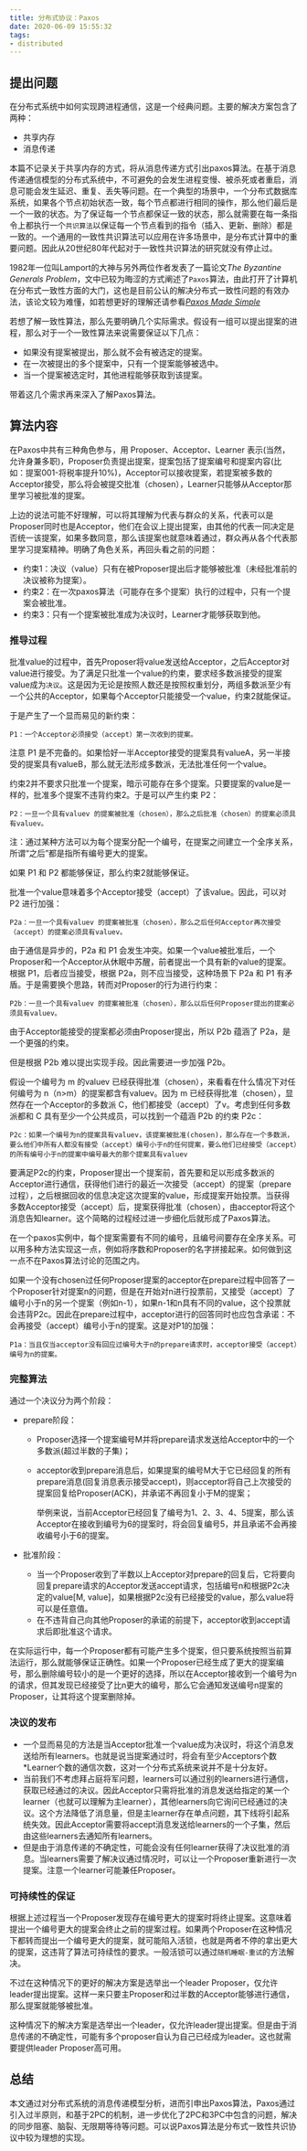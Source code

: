 ```yaml
---
title: 分布式协议：Paxos
date: 2020-06-09 15:55:32
tags: 
- distributed
---
```


## 提出问题

在分布式系统中如何实现跨进程通信，这是一个经典问题。主要的解决方案包含了两种：
- 共享内存
- 消息传递

本篇不记录关于共享内存的方式，将从消息传递方式引出paxos算法。在基于消息传递通信模型的分布式系统中，不可避免的会发生进程变慢、被杀死或者重启，消息可能会发生延迟、重复、丢失等问题。在一个典型的场景中，一个分布式数据库系统，如果各个节点初始状态一致，每个节点都进行相同的操作，那么他们最后是一个一致的状态。为了保证每一个节点都保证一致的状态，那么就需要在每一条指令上都执行一个`共识算法`以保证每一个节点看到的指令（插入、更新、删除）都是一致的。一个通用的一致性共识算法可以应用在许多场景中，是分布式计算中的重要问题。因此从20世纪80年代起对于一致性共识算法的研究就没有停止过。

1982年一位叫Lamport的大神与另外两位作者发表了一篇论文*The Byzantine Generals Problem*，文中已较为晦涩的方式阐述了`Paxos`算法，由此打开了计算机在分布式一致性方面的大门，这也是目前公认的解决分布式一致性问题的有效办法，该论文较为难懂，如若想更好的理解还请参看[*Paxos Made Simple*](https://lamport.azurewebsites.net/pubs/paxos-simple.pdf)

若想了解一致性算法，那么先要明确几个实际需求。假设有一组可以提出提案的进程，那么对于一个一致性算法来说需要保证以下几点：

- 如果没有提案被提出，那么就不会有被选定的提案。
- 在一次被提出的多个提案中，只有一个提案能够被选中。
- 当一个提案被选定时，其他进程能够获取到该提案。

带着这几个需求再来深入了解Paxos算法。


## 算法内容

在Paxos中共有三种角色参与，用 Proposer、Acceptor、Learner 表示(当然，允许身兼多职)，Proposer负责提出提案，提案包括了提案编号和提案内容(比如：提案001-将税率提升10%)，Acceptor可以接收提案，若提案被多数的Acceptor接受，那么将会被提交批准（chosen），Learner只能够从Acceptor那里学习被批准的提案。

上边的说法可能不好理解，可以将其理解为代表与群众的关系，代表可以是Proposer同时也是Acceptor，他们在会议上提出提案，由其他的代表一同决定是否统一该提案，如果多数同意，那么该提案也就意味着通过，群众再从各个代表那里学习提案精神。明确了角色关系，再回头看之前的问题：

- 约束1：决议（value）只有在被Proposer提出后才能够被批准（未经批准前的决议被称为提案）。
- 约束2：在一次paxos算法（可能存在多个提案）执行的过程中，只有一个提案会被批准。
- 约束3：只有一个提案被批准成为决议时，Learner才能够获取到他。

### 推导过程

批准value的过程中，首先Proposer将value发送给Acceptor，之后Acceptor对value进行接受。为了满足只批准一个value的约束，要求经多数派接受的提案value成为`决议`。这是因为无论是按照人数还是按照权重划分，两组多数派至少有一个公共的Acceptor，如果每个Acceptor只能接受一个value，约束2就能保证。

于是产生了一个显而易见的新约束：

```text
P1：一个Acceptor必须接受（accept）第一次收到的提案。
```

注意 P1 是不完备的。如果恰好一半Acceptor接受的提案具有valueA，另一半接受的提案具有valueB，那么就无法形成多数派，无法批准任何一个value。

约束2并不要求只批准一个提案，暗示可能存在多个提案。只要提案的value是一样的，批准多个提案不违背约束2。于是可以产生约束 P2：

```text
P2：一旦一个具有valuev 的提案被批准（chosen），那么之后批准（chosen）的提案必须具有valuev。
```

注：通过某种方法可以为每个提案分配一个编号，在提案之间建立一个全序关系，所谓“之后”都是指所有编号更大的提案。

如果 P1 和 P2 都能够保证，那么约束2就能够保证。

批准一个value意味着多个Acceptor接受（accept）了该value。因此，可以对 P2 进行加强：

```text
P2a：一旦一个具有valuev 的提案被批准（chosen），那么之后任何Acceptor再次接受（accept）的提案必须具有valuev。
```

由于通信是异步的，P2a 和 P1 会发生冲突。如果一个value被批准后，一个Proposer和一个Acceptor从休眠中苏醒，前者提出一个具有新的value的提案。根据 P1，后者应当接受，根据 P2a，则不应当接受，这种场景下 P2a 和 P1 有矛盾。于是需要换个思路，转而对Proposer的行为进行约束：

```text
P2b：一旦一个具有valuev 的提案被批准（chosen），那么以后任何Proposer提出的提案必须具有valuev。
```

由于Acceptor能接受的提案都必须由Proposer提出，所以 P2b 蕴涵了 P2a，是一个更强的约束。

但是根据 P2b 难以提出实现手段。因此需要进一步加强 P2b。

假设一个编号为 m 的valuev 已经获得批准（chosen），来看看在什么情况下对任何编号为 n（n>m）的提案都含有valuev。因为 m 已经获得批准（chosen），显然存在一个Acceptor的多数派 C，他们都接受（accept）了v。考虑到任何多数派都和 C 具有至少一个公共成员，可以找到一个蕴涵 P2b 的约束 P2c：

```text
P2c：如果一个编号为n的提案具有valuev，该提案被批准(chosen)，那么存在一个多数派，要么他们中所有人都没有接受（accept）编号小于n的任何提案，要么他们已经接受（accept）的所有编号小于n的提案中编号最大的那个提案具有valuev
```

要满足P2c的约束，Proposer提出一个提案前，首先要和足以形成多数派的Acceptor进行通信，获得他们进行的最近一次接受（accept）的提案（prepare过程），之后根据回收的信息决定这次提案的value，形成提案开始投票。当获得多数Acceptor接受（accept）后，提案获得批准（chosen），由acceptor将这个消息告知learner。这个简略的过程经过进一步细化后就形成了Paxos算法。

在一个paxos实例中，每个提案需要有不同的编号，且编号间要存在全序关系。可以用多种方法实现这一点，例如将序数和Proposer的名字拼接起来。如何做到这一点不在Paxos算法讨论的范围之内。

如果一个没有chosen过任何Proposer提案的acceptor在prepare过程中回答了一个Proposer针对提案n的问题，但是在开始对n进行投票前，又接受（accept）了编号小于n的另一个提案（例如n-1），如果n-1和n具有不同的value，这个投票就会违背P2c。因此在prepare过程中，acceptor进行的回答同时也应包含承诺：不会再接受（accept）编号小于n的提案。这是对P1的加强：

```text
P1a：当且仅当acceptor没有回应过编号大于n的prepare请求时，acceptor接受（accept）编号为n的提案。
```

### 完整算法

通过一个决议分为两个阶段：
- prepare阶段：
  - Proposer选择一个提案编号M并将prepare请求发送给Acceptor中的一个多数派(超过半数的子集)；
  - acceptor收到prepare消息后，如果提案的编号M大于它已经回复的所有prepare消息(回复消息表示接受accept)，则acceptor将自己上次接受的提案回复给Proposer(ACK)，并承诺不再回复小于M的提案；

    举例来说，当前Acceptor已经回复了编号为1、2、3、4、5提案，那么该Acceptor在接收到编号为6的提案时，将会回复编号5，并且承诺不会再接收编号小于6的提案。

- 批准阶段：
  - 当一个Proposer收到了半数以上Acceptor对prepare的回复后，它将要向回复prepare请求的Acceptor发送accept请求，包括编号n和根据P2c决定的value[M, value]，如果根据P2c没有已经接受的value，那么value将可以是任意值。
  - 在不违背自己向其他Proposer的承诺的前提下，acceptor收到accept请求后即批准这个请求。
  

在实际运行中，每一个Proposer都有可能产生多个提案，但只要系统按照当前算法运行，那么就能够保证正确性。如果一个Proposer已经生成了更大的提案编号，那么删除编号较小的是一个更好的选择，所以在Acceptor接收到一个编号为n的请求，但其发现已经接受了比n更大的编号，那么它会通知发送编号n提案的Proposer，让其将这个提案删除掉。

### 决议的发布

- 一个显而易见的方法是当Acceptor批准一个value成为决议时，将这个消息发送给所有learners。也就是说当提案通过时，将会有至少Acceptors个数*Learner个数的通信次数，这对一个分布式系统来说并不是十分友好。
- 当前我们不考虑拜占庭将军问题，learners可以通过别的learners进行通信，获取已经通过的决议。因此Acceptor只需将批准的消息发送给指定的某一个learner（也就可以理解为主learner），其他learners向它询问已经通过的决议。这个方法降低了消息量，但是主learner存在单点问题，其下线将引起系统失效。因此Acceptor需要将accept消息发送给learners的一个子集，然后由这些learners去通知所有learners。
- 但是由于消息传递的不确定性，可能会没有任何learner获得了决议批准的消息。当learners需要了解决议通过情况时，可以让一个Proposer重新进行一次提案。注意一个learner可能兼任Proposer。

### 可持续性的保证

根据上述过程当一个Proposer发现存在编号更大的提案时将终止提案。这意味着提出一个编号更大的提案会终止之前的提案过程。如果两个Proposer在这种情况下都转而提出一个编号更大的提案，就可能陷入活锁，也就是两者不停的拿出更大的提案，这违背了算法可持续性的要求。一般活锁可以通过`随机睡眠-重试`的方法解决。

不过在这种情况下的更好的解决方案是选举出一个leader Proposer，仅允许leader提出提案。这样一来只要主Proposer和过半数的Acceptor能够进行通信，那么提案就能够被批准。

这种情况下的解决方案是选举出一个leader，仅允许leader提出提案。但是由于消息传递的不确定性，可能有多个proposer自认为自己已经成为leader。这也就需要提供leader Proposer高可用。

## 总结

本文通过对分布式系统的消息传递模型分析，进而引申出Paxos算法，Paxos通过引入过半原则，和基于2PC的机制，进一步优化了2PC和3PC中包含的问题，解决的同步阻塞、脑裂、无限期等待等问题。可以说Paxos算法是分布式一致性共识协议中较为理想的实现。